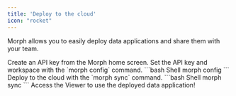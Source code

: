 ```yaml
---
title: 'Deploy to the cloud'
icon: "rocket"
---
```


Morph allows you to easily deploy data applications and share them with your team.

<Steps>
  <Step title="Login to the cloud and create an API key">
    Create an API key from the Morph home screen.
  </Step>
  <Step title="Set API with CLI">
    Set the API key and workspace with the `morph config` command.
    ```bash Shell
    morph config
    ```
  </Step>
  <Step title="Deploy to the cloud">
    Deploy to the cloud with the `morph sync` command.
    ```bash Shell
    morph sync
    ```
  </Step>
  <Step title="Access the Viewer">
    Access the Viewer to use the deployed data application!
  </Step>
</Steps>